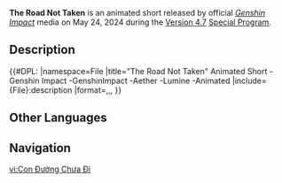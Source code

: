 {{About|the animated short|the soundtrack album|The Road Not Taken (Album)}}
{{Terminology Infobox
|image        = "The Road Not Taken" Animated Short - Genshin Impact -GenshinImpact -Aether -Lumine -Animated
|type         = Genshin Impact
|type2        = Video Articles
}}
'''The Road Not Taken''' is an animated short released by official ''[[Genshin Impact]]'' media on May 24, 2024 during the [[Version 4.7]] [[Special Program]].

==Description==
<!--
Get description from file page for consistency and ease of maintenance
-->{{#DPL:
|namespace=File
|title="The Road Not Taken" Animated Short - Genshin Impact -GenshinImpact -Aether -Lumine -Animated
|include={File}:description
|format=,,,
}}
<!--
==Transcript==
{{Dialogue Start}}
{{Dialogue End}}

==Trivia==
* 
-->
==Other Languages==
{{Other Languages
|en       = The Road Not Taken
|zhs      = 未行之路
|zhs_rm   = Wèixíng zhī Lù
|zht      = 未行之路
|zht_rm   = Wèixíng zhī Lù
|zh_tl    = 
|ja       = いつかその道へ
|ja_rm    = Itsuka Sono Michi he
|ja_tl    = 
|ko       = 가지 않은 길
|ko_tl    = 
|es       = El camino no tomado
|es_tl    = The Road Not Taken
|fr       = La voie non empruntée
|fr_tl    = The Path Not Taken
|ru       = Неизбранный путь
|ru_tl    = The Unchosen Path
|th       = ทางที่ยังไม่เดินผ่าน
|th_rm    = 
|th_tl    = 
|vi       = Con Đường Chưa Đi
|vi_tl    = The Road Not Taken
|de       = Ein Weg unbeschritten
|de_tl    = A Path Not Taken
|id       = Jalan yang Tidak Ditempuh
|id_tl    = The Road Not Taken
|pt       = Um Caminho que Ainda Não Foi Desbravado
|pt_tl    = 
|tr       = Gidilmeyen Yol
|tr_tl    = 
|it       = Sentiero inesplorato
|it_tl    = 
}}
<!--
==References==
{{Reflist}}
-->

==Navigation==
{{Lore Navbox|Media}}

[[vi:Con Đường Chưa Đi]]